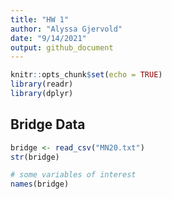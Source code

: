 ```yaml
---
title: "HW 1"
author: "Alyssa Gjervold"
date: "9/14/2021"
output: github_document
---
```


```r
knitr::opts_chunk$set(echo = TRUE)
library(readr)
library(dplyr)
```

## Bridge Data

```r
bridge <- read_csv("MN20.txt")
str(bridge)

# some variables of interest
names(bridge)
```


